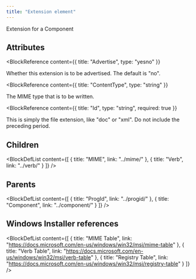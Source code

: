 ```yaml
---
title: "Extension element"
---
```



Extension for a Component


## Attributes

<BlockWrapper>

  <BlockReference
    content={{
      title: "Advertise",
      type: "yesno"
    }}
  >
  Whether this extension is to be advertised. The default is "no".
  </BlockReference>

  <BlockReference
    content={{
      title: "ContentType",
      type: "string"
    }}
  >
  The MIME type that is to be written.
  </BlockReference>

  <BlockReference
    content={{
      title: "Id",
      type: "string",
      required: true
    }}
  >
  This is simply the file extension, like "doc" or "xml". Do not include the preceding period.
  </BlockReference>

</BlockWrapper>

## Children

<BlockDefList content={[
    {
      title: "MIME",
      link: "../mime/"
    },
    {
      title: "Verb",
      link: "../verb/"
    }
  ]}
/>

## Parents

<BlockDefList content={[
    {
      title: "ProgId",
      link: "../progid/"
    },
    {
      title: "Component",
      link: "../component/"
    }
  ]}
/>

## Windows Installer references

<BlockDefList content={[
    {
      title: "MIME Table",
      link: "https://docs.microsoft.com/en-us/windows/win32/msi/mime-table"
    },
    {
      title: "Verb Table",
      link: "https://docs.microsoft.com/en-us/windows/win32/msi/verb-table"
    },
    {
      title: "Registry Table",
      link: "https://docs.microsoft.com/en-us/windows/win32/msi/registry-table"
    }
  ]}
/>
